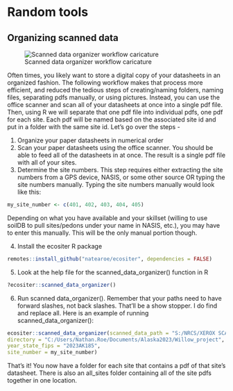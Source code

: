 # Random tools

## Organizing scanned data

![Scanned data organizer workflow caricature](_book/scanned_data_organizer.JPG)

Often times, you likely want to store a digital copy of your datasheets in an organized fashion. The following workflow makes that process more efficient, and reduced the tedious steps of creating/naming folders, naming files, separating pdfs manually, or using pictures. Instead, you can use the office scanner and scan all of your datasheets at once into a single pdf file. Then, using R we will separate that one pdf file into individual pdfs, one pdf for each site. Each pdf will be named based on the associated site id and put in a folder with the same site id. Let's go over the steps - 

1. Organize your paper datasheets in numerical order
2. Scan your paper datasheets using the office scanner. You should be able to feed all of the datasheets in at once. The result is a single pdf file with all of your sites.
3. Determine the site numbers. This step requires either extracting the site numbers from a GPS device, NASIS, or some other source OR typing the site numbers manually. Typing the site numbers manually would look like this:
```r
my_site_number <- c(401, 402, 403, 404, 405)
```

Depending on what you have available and your skillset (willing to use soilDB to pull sites/pedons under your name in NASIS, etc.), you may have to enter this manually. This will be the only manual portion though. 

4. Install the ecositer R package
```r
remotes::install_github("natearoe/ecositer", dependencies = FALSE)
```

5. Look at the help file for the scanned_data_organizer() function in R
```r
?ecositer::scanned_data_organizer()
```

6. Run scanned data_organizer(). Remember that your paths need to have forward slashes, not back slashes. That'll be a show stopper. I do find and replace all. Here is an example of running scanned_data_organizer():
```r
ecositer::scanned_data_organizer(scanned_data_path = "S:/NRCS/XEROX SCANS/DOC057.pdf",
directory = "C:/Users/Nathan.Roe/Documents/Alaska2023/Willow_project",
year_state_fips = "2023AK185",
site_number = my_site_number)
```

That's it! You now have a folder for each site that contains a pdf of that site's datasheet. There is also an all_sites folder containing all of the site pdfs together in one location.